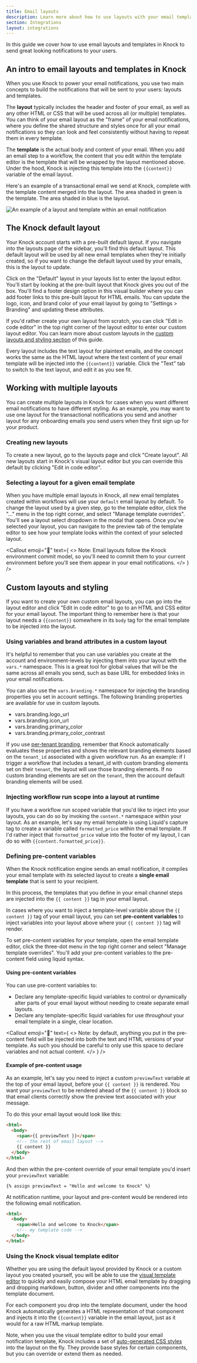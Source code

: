 ```yaml
---
title: Email layouts
description: Learn more about how to use layouts with your email templates in Knock
section: Integrations
layout: integrations
---
```



In this guide we cover how to use email layouts and templates in Knock to send great looking notifications to your users.

## An intro to email layouts and templates in Knock

When you use Knock to power your email notifications, you use two main concepts to build the notifications that will be sent to your users: layouts and templates.

The **layout** typically includes the header and footer of your email, as well as any other HTML or CSS that will be used across all (or multiple) templates. You can think of your email layout as the "frame" of your email notifications, where you define the shared structure and styles once for all your email notifications so they can look and feel consistently without having to repeat them in every template.

The **template** is the actual body and content of your email. When you add an email step to a workflow, the content that you edit within the template editor is the template that will be wrapped by the layout mentioned above. Under the hood, Knock is injecting this template into the `{{content}}` variable of the email layout.

Here's an example of a transactional email we send at Knock, complete with the template content merged into the layout. The area shaded in green is the template. The area shaded in blue is the layout.

![An example of a layout and template within an email notification](/images/layouts/layout-template-example.png)

## The Knock default layout

Your Knock account starts with a pre-built default layout. If you navigate into the layouts page of the sidebar, you'll find this default layout. This default layout will be used by all new email templates when they're initially created, so if you want to change the default layout used by your emails, this is the layout to update.

Click on the "Default" layout in your layouts list to enter the layout editor. You'll start by looking at the pre-built layout that Knock gives you out of the box. You'll find a footer design option in this visual builder where you can add footer links to this pre-built layout for HTML emails. You can update the logo, icon, and brand color of your email layout by going to "Settings > Branding" and updating these attributes.

If you'd rather create your own layout from scratch, you can click "Edit in code editor" in the top right corner of the layout editor to enter our custom layout editor. You can learn more about custom layouts in the [custom layouts and styling section](/integrations/email/layouts#custom-layouts-and-styling) of this guide.

Every layout includes the text layout for plaintext emails, and the concept works the same as the HTML layout where the text content of your email template will be injected into the `{{content}}` variable. Click the "Text" tab to switch to the text layout, and edit it as you see fit.

## Working with multiple layouts

You can create multiple layouts in Knock for cases when you want different email notifications to have different styling. As an example, you may want to use one layout for the transactional notifications you send and another layout for any onboarding emails you send users when they first sign up for your product.

### Creating new layouts

To create a new layout, go to the layouts page and click "Create layout". All new layouts start in Knock's visual layout editor but you can override this default by clicking "Edit in code editor".

### Selecting a layout for a given email template

When you have multiple email layouts in Knock, all new email templates created within workflows will use your `default` email layout by default. To change the layout used by a given step, go to the template editor, click the "..." menu in the top right corner, and select "Manage template overrides". You'll see a layout select dropdown in the modal that opens. Once you've selected your layout, you can navigate to the preview tab of the template editor to see how your template looks within the context of your selected layout.

<Callout
  emoji="🌠"
  text={
    <>
      <span className="font-bold">Note:</span> Email layouts follow the Knock
      environment commit model, so you'll need to commit them to your current
      environment before you'll see them appear in your email notifications.
    </>
  }
/>

## Custom layouts and styling

If you want to create your own custom email layouts, you can go into the layout editor and click "Edit in code editor" to go to an HTML and CSS editor for your email layout. The important thing to remember here is that your layout needs a `{{content}}` somewhere in its `body` tag for the email template to be injected into the layout.

### Using variables and brand attributes in a custom layout

It's helpful to remember that you can use variables you create at the account and environment-levels by injecting them into your layout with the `vars.*` namespace. This is a great tool for global values that will be the same across all emails you send, such as base URL for embedded links in your email notifications.

You can also use the `vars.branding.*` namespace for injecting the branding properties you set in account settings. The following branding properties are available for use in custom layouts.

- vars.branding.logo_url
- vars.branding.icon_url
- vars.branding.primary_color
- vars.branding.primary_color_contrast

If you use [per-tenant branding](/send-and-manage-data/tenants#custom-branding-advanced-feature), remember that Knock automatically evaluates these properties and shows the relevant branding elements based on the `tenant_id` associated with a given workflow run. As an example: if I trigger a workflow that includes a tenant_id with custom branding elements set on their `tenant`, the layout will use those branding elements. If no custom branding elements are set on the `tenant`, then the account default branding elements will be used.

### Injecting workflow run scope into a layout at runtime

If you have a workflow run scoped variable that you'd like to inject into your layouts, you can do so by invoking the `content.*` namespace within your layout. As an example, let's say my email template is using Liquid's capture tag to create a variable called `formatted_price` within the email template. If I'd rather inject that `formatted_price` value into the footer of my layout, I can do so with `{{content.formatted_price}}`.

### Defining pre-content variables

When the Knock notification engine sends an email notification, it compiles your email template with its selected layout to create a **single email template** that is sent to your recipient.

In this process, the templates that you define in your email channel steps are injected into the `{{ content }}` tag in your email layout.

In cases where you want to inject a template-level variable above the `{{ content }}` tag of your email layout, you can set **pre-content variables** to inject variables into your layout above where your `{{ content }}` tag will render. 

To set pre-content variables for your template, open the email template editor, click the three-dot menu in the top right corner and select "Manage template overrides". You'll add your pre-content variables to the pre-content field using liquid syntax. 

#### Using pre-content variables

You can use pre-content variables to:

- Declare any template-specific liquid variables to control or dynamically alter parts of your email layout without needing to create separate email layouts.
- Declare any template-specific liquid variables for use *throughout* your email template in a single, clear location.

<Callout
  emoji="🌠"
  text={
    <>
      <span className="font-bold">Note:</span> by default, anything you put in the pre-content field will be injected into both the text and HTML versions of your template. As such you should be careful to only use this space to declare variables and not actual content.
    </>
  }
/>

#### Example of pre-content usage

As an example, let's say you need to inject a custom `previewText` variable at the top of your email layout, before your `{{ content }}` is rendered. You want your `previewText` to be rendered ahead of the `{{ content }}` block so that email clients correctly show the preview text associated with your message. 

To do this your email layout would look like this: 

```html An email layout with a preview text variable
<html>
  <body>
    <span>{{ previewText }}</span>
    <!-- the rest of email layout -->
    {{ content }}
  </body>
</html>
```

And then within the pre-content override of your email template you'd insert your `previewText` variable:

``` Pre-content field value
{% assign previewText = "Hello and welcome to Knock" %}
```

At notification runtime, your layout and pre-content would be rendered into the following email notification. 

```html An email notification with pre-content and template at runtime
<html>
  <body>
    <span>Hello and welcome to Knock</span>
    <!-- my template code -->
  </body>
</html>
```

### Using the Knock visual template editor

Whether you are using the default layout provided by Knock or a custom layout you created yourself, you will be able to use the [visual template editor](/send-notifications/designing-workflows/template-editor#visual-editing-with-drag-and-drop-components) to quickly and easily compose your HTML email template by dragging and dropping markdown, button, divider and other components into the template document.

For each component you drop into the template document, under the hood Knock automatically generates a HTML representation of that component and injects it into the `{{content}}` variable in the email layout, just as it would for a raw HTML markup template.

Note, when you use the visual template editor to build your email notification template, Knock includes a set of [auto-generated CSS styles](/send-notifications/designing-workflows/reference-email-layout#generated-css-styles) into the layout on the fly. They provide base styles for certain components, but you can override or extend them as needed.
